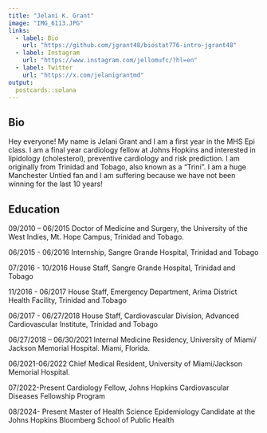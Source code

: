 ```yaml
---
title: "Jelani K. Grant"
image: "IMG_6113.JPG"
links:
  - label: Bio
    url: "https://github.com/jgrant48/biostat776-intro-jgrant48"
  - label: Instagram
    url: "https://www.instagram.com/jellomufc/?hl=en"
  - label: Twitter
    url: "https://x.com/jelanigrantmd"
output:
  postcards::solana
---
```

 
## Bio
Hey everyone! My name is Jelani Grant and I am a first year  in the MHS Epi class. I am a final year cardiology fellow at Johns Hopkins and interested in lipidology (cholesterol), preventive cardiology and risk prediction. I am originally from Trinidad and Tobago, also known as a "Trini". I am a huge Manchester Untied fan and I am suffering because we have not been winning for the last 10 years!

## Education
09/2010 – 06/2015
Doctor of Medicine and Surgery, the University of the West Indies, Mt. Hope Campus, Trinidad and Tobago.

06/2015 - 06/2016
Internship, Sangre Grande Hospital, Trinidad and Tobago

07/2016 - 10/2016
House Staff, Sangre Grande Hospital, Trinidad and Tobago

11/2016 - 06/2017
House Staff, Emergency Department, Arima District Health Facility, Trinidad and Tobago

06/2017 - 06/27/2018
House Staff, Cardiovascular Division, Advanced Cardiovascular Institute, Trinidad and Tobago

06/27/2018 – 06/30/2021
Internal Medicine Residency, University of Miami/ Jackson Memorial Hospital. Miami, Florida.

06/2021-06/2022
Chief Medical Resident, University of Miami/Jackson Memorial Hospital. 

07/2022-Present
Cardiology Fellow, Johns Hopkins Cardiovascular Diseases Fellowship Program

08/2024- Present
Master of Health Science Epidemiology Candidate at the Johns Hopkins Bloomberg School of Public Health


